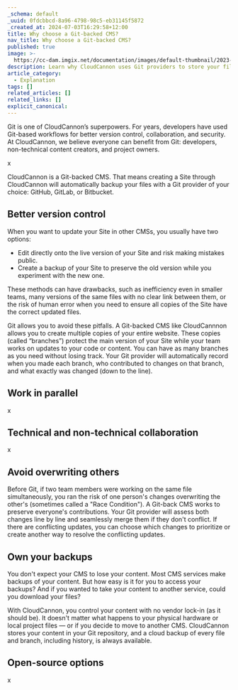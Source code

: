 ```yaml
---
_schema: default
_uuid: 0fdcbbcd-8a96-4798-98c5-eb31145f5872
_created_at: 2024-07-03T16:29:58+12:00
title: Why choose a Git-backed CMS?
nav_title: Why choose a Git-backed CMS?
published: true
image: >-
  https://cc-dam.imgix.net/documentation/images/default-thumbnail/2023-Q4/CloudCannon-Documentation-Thumbnail.png
description: Learn why CloudCannon uses Git providers to store your files.
article_category:
  - Explanation
tags: []
related_articles: []
related_links: []
explicit_canonical:
---
```

Git is one of CloudCannon’s superpowers. For years, developers have used Git-based workflows for better version control, collaboration, and security. At CloudCannon, we believe everyone can benefit from Git: developers, non-technical content creators, and project owners.

x

CloudCannon is a Git-backed CMS. That means creating a Site through CloudCannon will automatically backup your files with a Git provider of your choice: GitHub, GitLab, or Bitbucket.

## Better version control

When you want to update your Site in other CMSs, you usually have two options:

* Edit directly onto the live version of your Site and risk making mistakes public.
* Create a backup of your Site to preserve the old version while you experiment with the new one.

These methods can have drawbacks, such as inefficiency even in smaller teams, many versions of the same files with no clear link between them, or the risk of human error when you need to ensure all copies of the Site have the correct updated files.

Git allows you to avoid these pitfalls. A Git-backed CMS like CloudCannnon allows you to create multiple copies of your entire website. These copies (called “branches”) protect the main version of your Site while your team works on updates to your code or content. You can have as many branches as you need without losing track. Your Git provider will automatically record when you made each branch, who contributed to changes on that branch, and what exactly was changed (down to the line).

## Work in parallel

x

## Technical and non-technical collaboration

x

## Avoid overwriting others

Before Git, if two team members were working on the same file simultaneously, you ran the risk of one person's changes overwriting the other's (sometimes called a "Race Condition"). A Git-back CMS works to preserve everyone's contributions. Your Git provider will assess both changes line by line and seamlessly merge them if they don't conflict. If there are conflicting updates, you can choose which changes to prioritize or create another way to resolve the conflicting updates.

## Own your backups

You don't expect your CMS to lose your content. Most CMS services make backups of your content. But how easy is it for you to access your backups? And if you wanted to take your content to another service, could you download your files?

With CloudCannon, you control your content with no vendor lock-in (as it should be). It doesn't matter what happens to your physical hardware or local project files — or if you decide to move to another CMS. CloudCannon stores your content in your Git repository, and a cloud backup of every file and branch, including history, is always available.

## Open-source options

x